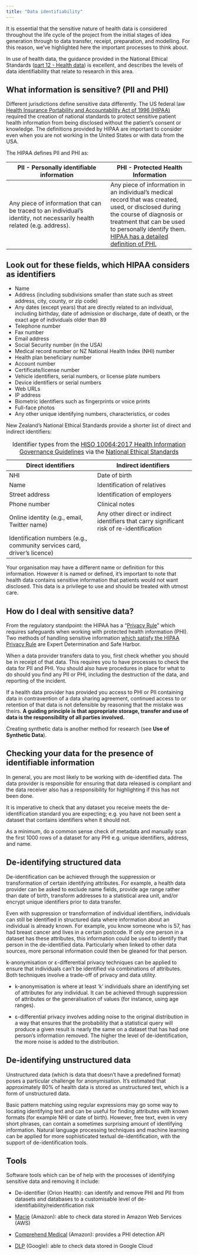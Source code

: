 ```yaml
---
title: "Data identifiability"
---
```


It is essential that the sensitive nature of health data is considered throughout the life cycle of the project from the initial stages of idea generation through to data transfer, receipt, preparation, and modelling. For this reason, we've highlighted here the important processes to think about.

In use of health data, the guidance provided in the National Ethical Standards ([part 12 - Health data](https://neac.health.govt.nz/national-ethical-standards/part-two/12-health-data/)) is excellent, and describes the levels of data identifiability that relate to research in this area.

## What information is sensitive? (PII and PHI)

Different jurisdictions define sensitive data differently. The US federal law [Health Insurance Portability and Accountability Act of 1996 (HIPAA)](https://aspe.hhs.gov/report/health-insurance-portability-and-accountability-act-1996) required the creation of national standards to protect sensitive patient health information from being disclosed without the patient's consent or knowledge. The definitions provided by HIPAA are important to consider even when you are not working in the United States or with data from the USA.

The HIPAA defines PII and PHI as:

| PII - Personally identifiable information | PHI - Protected Health Information |
|-------------------------------------------|------------------------------------|
| Any piece of information that can be traced to an individual's identity, not necessarily health related (e.g. address). | ​​Any piece of information in an individual's medical record that was created, used, or disclosed during the course of diagnosis or treatment that can be used to personally identify them. [HIPAA has a detailed definition of PHI.](https://www.hhs.gov/hipaa/for-professionals/privacy/special-topics/de-identification/index.html) |

:::{.callout-note appearance="simple"}

## Look out for these fields, which HIPAA considers as identifiers

* ​​Name
* Address (including subdivisions smaller than state such as street address, city, county, or zip code)
* Any dates (except years) that are directly related to an individual, including birthday, date of admission or discharge, date of death, or the exact age of individuals older than 89
* Telephone number
* Fax number
* Email address
* Social Security number (in the USA)
* Medical record number or NZ National Health Index (NHI) number
* Health plan beneficiary number
* Account number
* Certificate/license number
* Vehicle identifiers, serial numbers, or license plate numbers
* Device identifiers or serial numbers
* Web URLs
* IP address
* Biometric identifiers such as fingerprints or voice prints
* Full-face photos
* Any other unique identifying numbers, characteristics, or codes
:::

New Zealand's National Ethical Standards provide a shorter list of direct and indirect identifiers:

| Direct identifiers | Indirect identifiers |
|--------------------|----------------------|
| NHI | Date of birth
| Name | Identification of relatives |
| Street address | Identification of employers |
| Phone number | Clinical notes |
| Online identity (e.g., email, Twitter name) | Any other direct or indirect identifiers that carry significant risk of re-identification |
| Identification numbers (e.g., community services card, driver's licence) | |

: Identifier types from the [HISO 10064:2017 Health Information Governance Guidelines](https://www.health.govt.nz/publication/hiso-100642017-health-information-governance-guidelines) via the [National Ethical Standards](https://neac.health.govt.nz/national-ethical-standards/part-two/12-health-data/)

Your organisation may have a different name or definition for this information. However it is named or defined, it's important to note that health data contains sensitive information that patients would not want disclosed. This data is a privilege to use and should be treated with utmost care.

## How do I deal with sensitive data?

From the regulatory standpoint: the HIPAA has a "[Privacy Rule](https://www.hhs.gov/hipaa/for-professionals/privacy/index.html)" which requires safeguards when working with protected health information (PHI). Two methods of handling sensitive information [which satisfy the HIPAA Privacy Rule](https://www.hhs.gov/hipaa/for-professionals/privacy/special-topics/de-identification/index.html) are Expert Determination and Safe Harbor.

When a data provider transfers data to you, first check whether you should be in receipt of that data. This requires you to have processes to check the data for PII and PHI. You should also have procedures in place for what to do should you find any PII or PHI, including the destruction of the data, and reporting of the incident.

:::{.callout-important}
If a health data provider has provided you access to PHI or PII containing data in contravention of a data sharing agreement, continued access to or retention of that data is not defensible by reasoning that the mistake was theirs. **A guiding principle is that appropriate storage, transfer and use of data is the responsibility of all parties involved.**
:::

Creating synthetic data is another method for research (see **Use of Synthetic Data**).

## Checking your data for the presence of identifiable information

In general, you are most likely to be working with de-identified data. The data provider is responsible for ensuring that data released is compliant and the data receiver also has a responsibility for highlighting if this has not been done.

It is imperative to check that any dataset you receive meets the de-identification standard you are expecting; e.g. you have not been sent a dataset that contains identifiers when it should not.

:::{.callout-tip}
As a minimum, do a common sense check of metadata and manually scan the first 1000 rows of a dataset for any PHI e.g. unique identifiers, address, and name.
:::

## De-identifying structured data

De-identification can be achieved through the suppression or transformation of certain identifying attributes. For example, a health data provider can be asked to exclude name fields, provide age range rather than date of birth, transform addresses to a statistical area unit, and/or encrypt unique identifiers prior to data transfer.

Even with suppression or transformation of individual identifiers, individuals can still be identified in structured data where information about an individual is already known. For example, you know someone who is 57, has had breast cancer and lives in a certain postcode. If only one person in a dataset has these attributes, this information could be used to identify that person in the de-identified data. Particularly when linked to other data sources, more personal information could then be gleaned for that person.

k-anonymisation or ε-differential privacy techniques can be applied to ensure that individuals can’t be identified via combinations of attributes. Both techniques involve a trade-off of privacy and data utility.

* k-anonymisation is where at least ‘k’ individuals share an identifying set of attributes for any individual. It can be achieved through suppression of attributes or the generalisation of values (for instance, using age ranges).

* ε-differential privacy involves adding noise to the original distribution in a way that ensures that the probability that a statistical query will produce a given result is nearly the same on a dataset that has had one person’s information removed. The higher the level of de-identification, the more noise is added to the distribution.

## De-identifying unstructured data

Unstructured data (which is data that doesn’t have a predefined format) poses a particular challenge for anonymisation.  It’s estimated that approximately 80% of health data is stored as unstructured text, which is a form of unstructured data.

Basic pattern matching using regular expressions may go some way to locating identifying text and can be useful for finding attributes with known formats (for example NHI or date of birth). However, free text, even in very short phrases, can contain a sometimes surprising amount of identifying information. Natural language processing techniques and machine learning can be applied for more sophisticated textual de-identification, with the support of de-identification tools.

## Tools

Software tools which can be of help with the processes of identifying sensitive data and removing it include:

* De-identifier (Orion Health): can identify and remove PHI and PII from datasets and databases to a customisable level of de-identifiability/reidentification risk

* [Macie](https://aws.amazon.com/macie/) (Amazon): able to check data stored in Amazon Web Services (AWS)

* [Comprehend Medical](https://aws.amazon.com/comprehend/medical/) (Amazon): provides a PHI detection API

* [DLP](https://cloud.google.com/dlp) (Google): able to check data stored in Google Cloud
